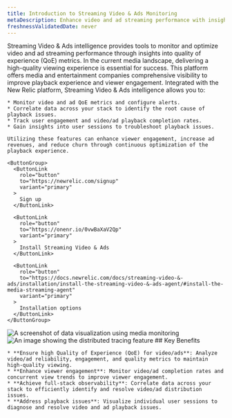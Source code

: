 ```yaml
---
title: Introduction to Streaming Video & Ads Monitoring
metaDescription: Enhance video and ad streaming performance with insights into quality of experience metrics.
freshnessValidatedDate: never
---
```


<SideBySide>
  <Side>
    Streaming Video & Ads intelligence provides tools to monitor and optimize video and ad streaming performance through insights into quality of experience (QoE) metrics. In the current media landscape, delivering a high-quality viewing experience is essential for success. This platform offers media and entertainment companies comprehensive visibility to improve playback experience and viewer engagement. Integrated with the New Relic platform, Streaming Video & Ads intelligence allows you to:

    * Monitor video and ad QoE metrics and configure alerts.
    * Correlate data across your stack to identify the root cause of playback issues.
    * Track user engagement and video/ad playback completion rates.
    * Gain insights into user sessions to troubleshoot playback issues.

    Utilizing these features can enhance viewer engagement, increase ad revenues, and reduce churn through continuous optimization of the playback experience.

    <ButtonGroup>
      <ButtonLink
        role="button"
        to="https://newrelic.com/signup"
        variant="primary"
      >
        Sign up
      </ButtonLink>

      <ButtonLink
        role="button"
        to="https://onenr.io/0vwBaXaV2Qp"
        variant="primary"
      >
        Install Streaming Video & Ads
      </ButtonLink>

      <ButtonLink
        role="button"
        to="https://docs.newrelic.com/docs/streaming-video-&-ads/installation/install-the-streaming-video-&-ads-agent/#install-the-media-streaming-agent"
        variant="primary"
      >
        Installation options
      </ButtonLink>
    </ButtonGroup>
  </Side>

  <Side>
    <img
      title="Visualizing data"
      alt="A screenshot of data visualization using media monitoring"
      src="/images/media-overview-1.webp"
    />
  </Side>
</SideBySide>

<SideBySide>
  <Side>
    <img
      title="Real User Monitoring with New Relic"
      alt="An image showing the distributed tracing feature"
      src="/images/media-video-1.webp"
    />
  </Side>

  <Side>
    ## Key Benefits

    * **Ensure high Quality of Experience (QoE) for video/ads**: Analyze video/ad reliability, engagement, and quality metrics to maintain high-quality viewing.
    * **Enhance viewer engagement**: Monitor video/ad completion rates and concurrent view trends to improve viewer engagement.
    * **Achieve full-stack observability**: Correlate data across your stack to efficiently identify and resolve video/ad distribution issues.
    * **Address playback issues**: Visualize individual user sessions to diagnose and resolve video and ad playback issues.
  </Side>
</SideBySide>
